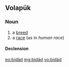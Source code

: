 ==Volapük==

===Noun===
{{vo-noun}}

# a [[breed]]
# a [[race]] (as in ''human race'')

====Declension====
{{vo-decl-noun}}

[[eo:bidäd]]
[[mg:bidäd]]
[[vo:bidäd]]